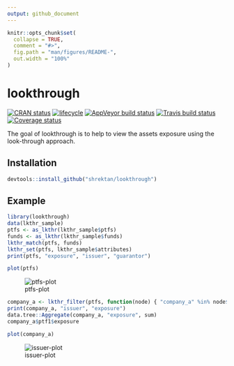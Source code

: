 ```yaml
---
output: github_document
---
```


<!-- README.md is generated from README.Rmd. Please edit that file -->

```r
knitr::opts_chunk$set(
  collapse = TRUE,
  comment = "#>",
  fig.path = "man/figures/README-",
  out.width = "100%"
)
```
# lookthrough

[![CRAN status](https://www.r-pkg.org/badges/version/lookthrough)](https://cran.r-project.org/package=lookthrough)
[![lifecycle](https://img.shields.io/badge/lifecycle-experimental-orange.svg)](https://www.tidyverse.org/lifecycle/#experimental)
[![AppVeyor build status](https://ci.appveyor.com/api/projects/status/github/shrektan/lookthrough?branch=master&svg=true)](https://ci.appveyor.com/project/shrektan/lookthrough)
[![Travis build status](https://travis-ci.org/shrektan/lookthrough.svg?branch=master)](https://travis-ci.org/shrektan/lookthrough)
[![Coverage status](https://codecov.io/gh/shrektan/lookthrough/branch/master/graph/badge.svg)](https://codecov.io/github/shrektan/lookthrough?branch=master)

The goal of lookthrough is to help to view the assets exposure using the look-through approach.

## Installation

``` r
devtools::install_github("shrektan/lookthrough")
```

## Example

```r
library(lookthrough)
data(lkthr_sample)
ptfs <- as_lkthr(lkthr_sample$ptfs)
funds <- as_lkthr(lkthr_sample$funds)
lkthr_match(ptfs, funds)
lkthr_set(ptfs, lkthr_sample$attributes)
print(ptfs, "exposure", "issuer", "guarantor")
```

```r
plot(ptfs)
```

![ptfs-plot](man/figures/ptfs-plot.jpeg)


```r
company_a <- lkthr_filter(ptfs, function(node) { "company_a" %in% node$issuer })
print(company_a, "issuer", "exposure")
data.tree::Aggregate(company_a, "exposure", sum)
company_a$ptf1$exposure
```

```r
plot(company_a)
```

![issuer-plot](man/figures/issuer-plot.jpeg)

